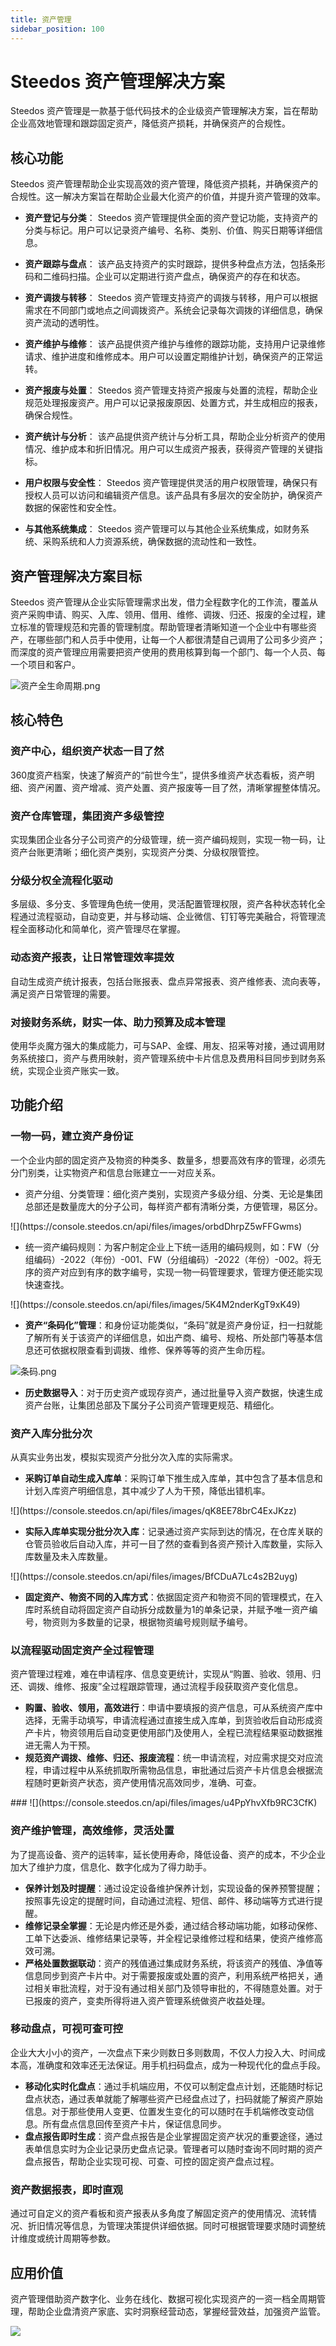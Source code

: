 ```yaml
---
title: 资产管理
sidebar_position: 100
---
```


# Steedos 资产管理解决方案

Steedos 资产管理是一款基于低代码技术的企业级资产管理解决方案，旨在帮助企业高效地管理和跟踪固定资产，降低资产损耗，并确保资产的合规性。

## 核心功能

Steedos 资产管理帮助企业实现高效的资产管理，降低资产损耗，并确保资产的合规性。这一解决方案旨在帮助企业最大化资产的价值，并提升资产管理的效率。

- **资产登记与分类**：
Steedos 资产管理提供全面的资产登记功能，支持资产的分类与标记。用户可以记录资产编号、名称、类别、价值、购买日期等详细信息。

- **资产跟踪与盘点**：
该产品支持资产的实时跟踪，提供多种盘点方法，包括条形码和二维码扫描。企业可以定期进行资产盘点，确保资产的存在和状态。

- **资产调拨与转移**：
Steedos 资产管理支持资产的调拨与转移，用户可以根据需求在不同部门或地点之间调拨资产。系统会记录每次调拨的详细信息，确保资产流动的透明性。

- **资产维护与维修**：
该产品提供资产维护与维修的跟踪功能，支持用户记录维修请求、维护进度和维修成本。用户可以设置定期维护计划，确保资产的正常运转。

- **资产报废与处置**：
Steedos 资产管理支持资产报废与处置的流程，帮助企业规范处理报废资产。用户可以记录报废原因、处置方式，并生成相应的报表，确保合规性。

- **资产统计与分析**：
该产品提供资产统计与分析工具，帮助企业分析资产的使用情况、维护成本和折旧情况。用户可以生成资产报表，获得资产管理的关键指标。

- **用户权限与安全性**：
Steedos 资产管理提供灵活的用户权限管理，确保只有授权人员可以访问和编辑资产信息。该产品具有多层次的安全防护，确保资产数据的保密性和安全性。

- **与其他系统集成**：
Steedos 资产管理可以与其他企业系统集成，如财务系统、采购系统和人力资源系统，确保数据的流动性和一致性。



## 资产管理解决方案目标

Steedos 资产管理从企业实际管理需求出发，借力全程数字化的工作流，覆盖从资产采购申请、购买、入库、领用、借用、维修、调拨、归还、报废的全过程，建立标准的管理规范和完善的管理制度。帮助管理者清晰知道一个企业中有哪些资产，在哪些部门和人员手中使用，让每一个人都很清楚自己调用了公司多少资产；而深度的资产管理应用需要把资产使用的费用核算到每一个部门、每一个人员、每一个项目和客户。

![资产全生命周期.png](./snapshot/assets/资产全生命周期.png)

## 核心特色

### 资产中心，组织资产状态一目了然

360度资产档案，快速了解资产的“前世今生”，提供多维资产状态看板，资产明细、资产闲置、资产增减、资产处置、资产报废等一目了然，清晰掌握整体情况。

### 资产仓库管理，集团资产多级管控

实现集团企业各分子公司资产的分级管理，统一资产编码规则，实现一物一码，让资产台账更清晰；细化资产类别，实现资产分类、分级权限管控。

### 分级分权全流程化驱动

多层级、多分支、多管理角色统一使用，灵活配置管理权限，资产各种状态转化全程通过流程驱动，自动变更，并与移动端、企业微信、钉钉等完美融合，将管理流程全面移动化和简单化，资产管理尽在掌握。

### 动态资产报表，让日常管理效率提效

自动生成资产统计报表，包括台账报表、盘点异常报表、资产维修表、流向表等，满足资产日常管理的需要。

### 对接财务系统，财实一体、助力预算及成本管理

使用华炎魔方强大的集成能力，可与SAP、金蝶、用友、招采等对接，通过调用财务系统接口，资产与费用映射，资产管理系统中卡片信息及费用科目同步到财务系统，实现企业资产账实一致。

## 功能介绍

### 一物一码，建立资产身份证

一个企业内部的固定资产及物资的种类多、数量多，想要高效有序的管理，必须先分门别类，让实物资产和信息台账建立一一对应关系。

* 资产分组、分类管理：细化资产类别，实现资产多级分组、分类、无论是集团总部还是数量庞大的分子公司，每样资产都有清晰分类，方便管理，易区分。

<div class="rounded-2xl border overflow-hidden shadow">
   ![](https://console.steedos.cn/api/files/images/orbdDhrpZ5wFFGwms)
</div>

* 统一资产编码规则：为客户制定企业上下统一适用的编码规则，如：FW（分组编码）-2022（年份）-001、FW（分组编码）-2022（年份）-002。将无序的资产对应到有序的数字编号，实现一物一码管理要求，管理方便还能实现快速查找。

<div class="rounded-2xl border overflow-hidden shadow">
   ![](https://console.steedos.cn/api/files/images/5K4M2nderKgT9xK49)
</div>

* **资产“条码化”管理**：和身份证功能类似，“条码”就是资产身份证，扫一扫就能了解所有关于该资产的详细信息，如出产商、编号、规格、所处部门等基本信息还可依据权限查看到调拨、维修、保养等等的资产生命历程。

![条码.png](./snapshot/assets/条码.png)

* **历史数据导入**：对于历史资产或现存资产，通过批量导入资产数据，快速生成资产台账，让集团总部及下属分子公司资产管理更规范、精细化。

### 资产入库分批分次

从真实业务出发，模拟实现资产分批分次入库的实际需求。

* **采购订单自动生成入库单**：采购订单下推生成入库单，其中包含了基本信息和计划入库资产明细信息，其中减少了人为干预，降低出错机率。

<div class="rounded-2xl border overflow-hidden shadow">
   ![](https://console.steedos.cn/api/files/images/qK8EE78brC4ExJKzz)
</div>

* **实际入库单实现分批分次入库**：记录通过资产实际到达的情况，在仓库关联的仓管员验收后自动入库，并可一目了然的查看到各资产预计入库数量，实际入库数量及未入库数量。

<div class="rounded-2xl border overflow-hidden shadow">
   ![](https://console.steedos.cn/api/files/images/BfCDuA7Lc4s2B2uyg)
</div>

* **固定资产、物资不同的入库方式**：依据固定资产和物资不同的管理模式，在入库时系统自动将固定资产自动拆分成数量为1的单条记录，并赋予唯一资产编号，物资则为多数量的记录，根据物资编号规则赋予编号。

### 以流程驱动固定资产全过程管理

资产管理过程难，难在申请程序、信息变更统计，实现从“购置、验收、领用、归还、调拨、维修、报废”全过程跟踪管理，通过流程手段获取资产变化信息。

* **购置、验收、领用，高效进行**：申请中要填报的资产信息，可从系统资产库中选择，无需手动填写，申请流程通过直接生成入库单，到货验收后自动形成资产卡片，物资领用后自动变更使用部门及使用人，全程已流程结果驱动数据推进无需人为干预。
* **规范资产调拨、维修、归还、报废流程**：统一申请流程，对应需求提交对应流程，申请过程中从系统抓取所需物品信息，审批通过后资产卡片信息会根据流程随时更新资产状态，资产使用情况高效同步，准确、可查。

<div class="rounded-2xl border overflow-hidden shadow">
###  ![](https://console.steedos.cn/api/files/images/u4PpYhvXfb9RC3CfK)
</div>

### 资产维护管理，高效维修，灵活处置

为了提高设备、资产的运转率，延长使用寿命，降低设备、资产的成本，不少企业加大了维护力度，信息化、数字化成为了得力助手。

* **保养计划及时提醒**：通过设定设备维护保养计划，实现设备的保养预警提醒；按照事先设定的提醒时间，自动通过流程、短信、邮件、移动端等方式进行提醒。
* **维修记录全掌握**：无论是内修还是外委，通过结合移动端功能，如移动保修、工单下达委派、维修结果记录等，并全程记录维修过程和结果，使资产维修高效可溯。
* **严格处置数据联动**：资产的残值通过集成财务系统，将该资产的残值、净值等信息同步到资产卡片中。对于需要报废或处置的资产，利用系统严格把关，通过相关审批流程，对于没有通过相关部门及领导审批的，不得随意处置。对于已报废的资产，变卖所得将进入资产管理系统做资产收益处理。

### 移动盘点，可视可查可控

企业大大小小的资产，一次盘点下来少则数日多则数周，不仅人力投入大、时间成本高，准确度和效率还无法保证。用手机扫码盘点，成为一种现代化的盘点手段。

* **移动化实时化盘点**：通过手机端应用，不仅可以制定盘点计划，还能随时标记盘点状态，通过表单就能了解哪些资产已经盘点过了，扫码就能了解资产原始信息。对于那些使用人变更、位置发生变化的可以随时在手机端修改变动信息。所有盘点信息回传至资产卡片，保证信息同步。
* **盘点报告即时生成**：资产盘点报告是企业掌握固定资产状况的重要途径，通过表单信息实时为企业记录历史盘点记录。管理者可以随时查询不同时期的资产盘点报告，帮助企业实现可视、可查、可控的固定资产盘点过程。

### 资产数据报表，即时直观

通过可自定义的资产看板和资产报表从多角度了解固定资产的使用情况、流转情况、折旧情况等信息，为管理决策提供详细依据。同时可根据管理要求随时调整统计维度或统计周期等参数。

## 应用价值

资产管理借助资产数字化、业务在线化、数据可视化实现资产的一资一档全周期管理，帮助企业盘清资产家底、实时洞察经营动态，掌握经营效益，加强资产监管。

 ![](https://console.steedos.cn/api/files/images/Gs3r5pdjjMtuEcSxb)